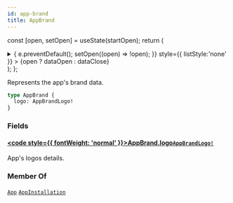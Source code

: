 ```yaml
---
id: app-brand
title: AppBrand
---
```






const [open, setOpen] = useState(startOpen);
return (
<details {...(open ? { open: true } : {})} className="details" style={{ border:'none', boxShadow:'none', background:'var(--ifm-background-color)' }}>
<summary
onClick={(e) => {
e.preventDefault();
setOpen((open) => !open);
}}
style={{ listStyle:'none' }} >
{open ? dataOpen : dataClose}
</summary>
{open && children}
</details>
);
};

Represents the app's brand data.

```graphql
type AppBrand {
  logo: AppBrandLogo!
}
```

### Fields

#### [<code style={{ fontWeight: 'normal' }}>AppBrand.<b>logo</b></code>](#)<Bullet />[`AppBrandLogo!`](../../../api-reference/apps/objects/app-brand-logo.mdx) <Badge class="badge badge--secondary" text="non-null"/> <Badge class="badge badge--secondary" text="object"/> <Badge class="badge badge--secondary" text="apps"/>

App's logos details.

### Member Of

[`App`](../../../api-reference/apps/objects/app.mdx) <Badge class="badge badge--secondary" text="object"/><Bullet />[`AppInstallation`](../../../api-reference/apps/objects/app-installation.mdx) <Badge class="badge badge--secondary" text="object"/>
